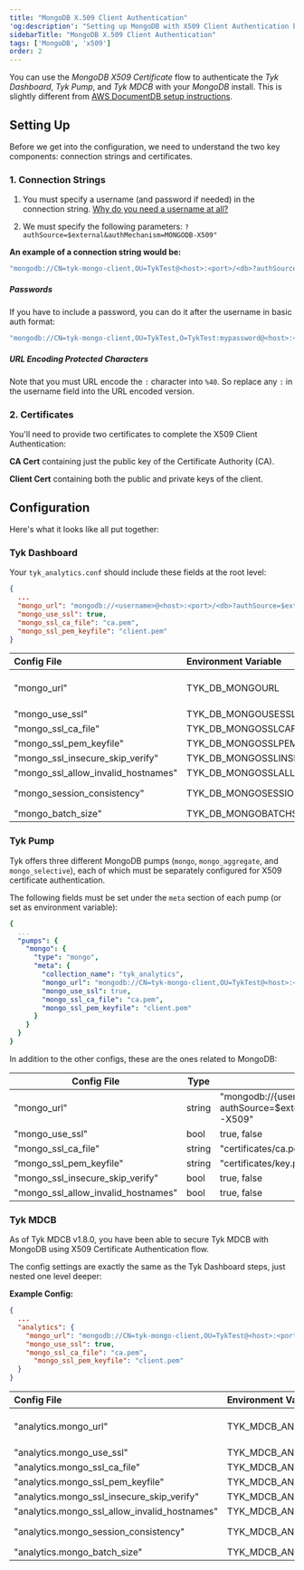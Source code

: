 ```yaml
---
title: "MongoDB X.509 Client Authentication"
'og:description': "Setting up MongoDB with X509 Client Authentication between Tyk Components"
sidebarTitle: "MongoDB X.509 Client Authentication"
tags: ['MongoDB', 'x509']
order: 2
---
```


You can use the *MongoDB X509 Certificate* flow to authenticate the *Tyk Dashboard*, *Tyk Pump*, and *Tyk MDCB* with your *MongoDB* install.  This is slightly different from [AWS DocumentDB setup instructions](/frequently-asked-questions/how-to-connect-to-documentdb).

## Setting Up

Before we get into the configuration, we need to understand the two key components: connection strings and certificates.

### 1. Connection Strings


1) You must specify a username (and password if needed) in the connection string.  [Why do you need a username at all?](https://docs.mongodb.com/manual/tutorial/configure-x509-client-authentication/)

2) We must specify the following parameters: `?authSource=$external&authMechanism=MONGODB-X509"`

**An example of a connection string would be:**

```bash
"mongodb://CN=tyk-mongo-client,OU=TykTest@<host>:<port>/<db>?authSource=$external&authMechanism=MONGODB-X509"
```

##### Passwords
If you have to include a password, you can do it after the username in basic auth format:

```bash
"mongodb://CN=tyk-mongo-client,OU=TykTest,O=TykTest:mypassword@<host>:<port>/<db>?authSource=$external&authMechanism=MONGODB-X509"
```

##### URL Encoding Protected Characters
Note that you must URL encode the `:` character into `%40`.   So replace any `:` in the username field into the URL encoded version.

### 2. Certificates

You'll need to provide two certificates to complete the X509 Client Authentication:

**CA Cert** containing just the public key of the Certificate Authority (CA).

**Client Cert** containing both the public and private keys of the client.

## Configuration

Here's what it looks like all put together:

### Tyk Dashboard
Your `tyk_analytics.conf` should include these fields at the root level:

```json
{
  ...
  "mongo_url": "mongodb://<username>@<host>:<port>/<db>?authSource=$external&authMechanism=MONGODB-X509",
  "mongo_use_ssl": true,
  "mongo_ssl_ca_file": "ca.pem",
  "mongo_ssl_pem_keyfile": "client.pem"
}
```

| Config File           | Environment Variable | Type   | Examples
| :--- | :-- | :---- | :---- |
| "mongo_url"                       | TYK_DB_MONGOURL      | string | "mongodb://{username}@{host}:{port}/{db}?authSource=$external&authMechanism=MONGODB-X509" |
| "mongo_use_ssl"                   | TYK_DB_MONGOUSESSL      | bool | true, false |
| "mongo_ssl_ca_file"               | TYK_DB_MONGOSSLCAFILE      | string | "certificates/ca.pem" |
| "mongo_ssl_pem_keyfile"           | TYK_DB_MONGOSSLPEMKEYFILE      | string | "certificates/key.pem" |
| "mongo_ssl_insecure_skip_verify"  | TYK_DB_MONGOSSLINSECURESKIPVERIFY      | bool | true, false |
| "mongo_ssl_allow_invalid_hostnames" | TYK_DB_MONGOSSLALLOWINVALIDHOSTNAMES      | bool | true, false |
| "mongo_session_consistency"       | TYK_DB_MONGOSESSIONCONSISTENCY      | string | "strong", "eventual", or "monotonic". default is "strong" |
| "mongo_batch_size"                | TYK_DB_MONGOBATCHSIZE      | int | Default "2000", min "100" |


### Tyk Pump
Tyk offers three different MongoDB pumps (`mongo`, `mongo_aggregate`, and `mongo_selective`), each of which must be separately configured for X509 certificate authentication. 

The following fields must be set under the `meta` section of each pump (or set as environment variable):

```yaml
{ 
  ...
  "pumps": {
    "mongo": {
      "type": "mongo",
      "meta": {
        "collection_name": "tyk_analytics",
        "mongo_url": "mongodb://CN=tyk-mongo-client,OU=TykTest@<host>:<port>/<db>?authSource=$external&authMechanism=MONGODB-X509",
        "mongo_use_ssl": true,
        "mongo_ssl_ca_file": "ca.pem",
        "mongo_ssl_pem_keyfile": "client.pem"
      }
    }
  }
}
```

In addition to the other configs, these are the ones related to MongoDB:

| Config File           | Type  | Examples
| -- | -- | --
"mongo_url" | string     | "mongodb://{username}@{host}:{port}/{db}?authSource=$external&authMechanism=MONGODB-X509" |   
"mongo_use_ssl" | bool | true, false |
"mongo_ssl_ca_file" | string      | "certificates/ca.pem" |  
“mongo_ssl_pem_keyfile" | string     | "certificates/key.pem" |     
"mongo_ssl_insecure_skip_verify" | bool     | true, false |     
"mongo_ssl_allow_invalid_hostnames" | bool         | true, false | 

### Tyk MDCB

As of Tyk MDCB v1.8.0, you have been able to secure Tyk MDCB with MongoDB using X509 Certificate Authentication flow.

The config settings are exactly the same as the Tyk Dashboard steps, just nested one level deeper:

**Example Config:**
```json
{
  ...
  "analytics": {
    "mongo_url": "mongodb://CN=tyk-mongo-client,OU=TykTest@<host>:<port>/<db>?authSource=$external&authMechanism=MONGODB-X509",
    "mongo_use_ssl": true,
    "mongo_ssl_ca_file": "ca.pem",
      "mongo_ssl_pem_keyfile": "client.pem"
  }
}
```
| Config File           | Environment Variable | Type   | Examples
| :--- | :-- | :---- | :---- |
"analytics.mongo_url" | TYK_MDCB_ANALYTICSCONFIG_MONGOURL | string   |  "mongodb://{username}@{host}:{port}/{db}?authSource=$external&authMechanism=MONGODB-X509"
"analytics.mongo_use_ssl" | TYK_MDCB_ANALYTICSCONFIG_MONGOUSESSL | bool | true, false |
"analytics.mongo_ssl_ca_file" | TYK_MDCB_ANALYTICSCONFIG_MONGOSSLCAFILE | string |  "certificates/ca.pem" |
"analytics.mongo_ssl_pem_keyfile" | TYK_MDCB_ANALYTICSCONFIG_MONGOSSLPEMKEYFILE | string | "certificates/key.pem" |
"analytics.mongo_ssl_insecure_skip_verify" | TYK_MDCB_ANALYTICSCONFIG_MONGOSSLINSECURESKIPVERIFY | bool | true, false |
"analytics.mongo_ssl_allow_invalid_hostnames" | TYK_MDCB_ANALYTICSCONFIG_MONGOSSLALLOWINVALIDHOSTNAMES | bool  | true, false |
"analytics.mongo_session_consistency" | TYK_MDCB_ANALYTICSCONFIG_MONGOSESSIONCONSISTENCY | string |  "strong", "eventual", or "monotonic". default is "strong" |
"analytics.mongo_batch_size" |  TYK_MDCB_ANALYTICSCONFIG_MONGOBATCHSIZE | int |  Default "2000", min "100" |
